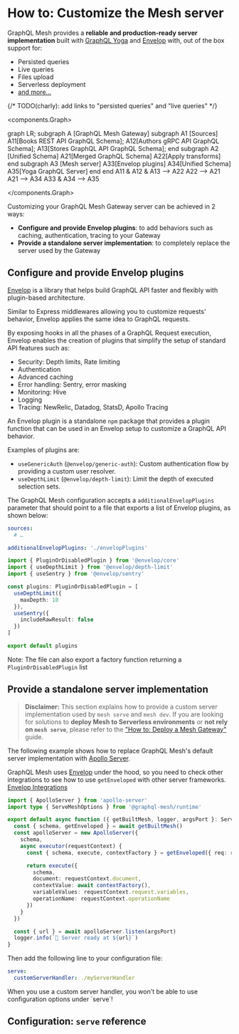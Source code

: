 
# How to: Customize the Mesh server

GraphQL Mesh provides a **reliable and production-ready server implementation** built with [GraphQL Yoga](https://graphql-yoga.com) and [Envelop](https://envelop.dev) with, out of the box support for:

- Persisted queries
- Live queries
- Files upload
- Serverless deployment
- [and more...](https://graphql-yoga.com/docs/quick-start)

{/* TODO(charly): add links to "persisted queries" and "live queries" */}

<components.Graph>

graph LR;
subgraph A [GraphQL Mesh Gateway]
subgraph A1 [Sources]
A11[Books REST API GraphQL Schema];
A12[Authors gRPC API GraphQL Schema];
A13[Stores GraphQL API GraphQL Schema];
end
subgraph A2 [Unified Schema]
A21[Merged GraphQL Schema]
A22[Apply transforms]
end
subgraph A3 [Mesh server]
A33[Envelop plugins]
A34[Unified Schema]
A35[Yoga GraphQL Server]
end
end
A11 & A12 & A13 --> A22
A22 --> A21
A21 --> A34
A33 & A34 --> A35

</components.Graph>

Customizing your GraphQL Mesh Gateway server can be achieved in 2 ways:

- **Configure and provide Envelop plugins**: to add behaviors such as caching, authentication, tracing to your Gateway
- **Provide a standalone server implementation**: to completely replace the server used by the Gateway

## Configure and provide Envelop plugins

[Envelop](https://envelop.dev) is a library that helps build GraphQL API faster and flexibly with plugin-based architecture.

Similar to Express middlewares allowing you to customize requests' behavior, Envelop applies the same idea to GraphQL requests.

By exposing hooks in all the phases of a GraphQL Request execution, Envelop enables the creation of plugins that simplify the setup of standard API features such as:

- Security: Depth limits, Rate limiting
- Authentication
- Advanced caching
- Error handling: Sentry, error masking
- Monitoring: Hive
- Logging
- Tracing: NewRelic, Datadog, StatsD, Apollo Tracing

An Envelop plugin is a standalone `npm` package that provides a plugin function that can be used in an Envelop setup to customize a GraphQL API behavior.

Examples of plugins are:

- `useGenericAuth` (`@envelop/generic-auth`): Custom authentication flow by providing a custom user resolver.
- `useDepthLimit` (`@envelop/depth-limit`): Limit the depth of executed selection sets.

The GraphQL Mesh configuration accepts a `additionalEnvelopPlugins` parameter that should point to a file that exports a list of Envelop plugins, as shown below:

```yaml filename=".meshrc.yaml"
sources:
  # …

additionalEnvelopPlugins: './envelopPlugins'
```

```ts filename="envelopPlugins.ts"
import { PluginOrDisabledPlugin } from '@envelop/core'
import { useDepthLimit } from '@envelop/depth-limit'
import { useSentry } from '@envelop/sentry'

const plugins: PluginOrDisabledPlugin = [
  useDepthLimit({
    maxDepth: 10
  }),
  useSentry({
    includeRawResult: false
  })
]

export default plugins
```

<Callout>Note: The file can also export a factory function returning a `PluginOrDisabledPlugin` list</Callout>

## Provide a standalone server implementation

> **Disclaimer:** This section explains how to provide a custom server implementation used by `mesh serve` and `mesh dev`. If you are looking for solutions to **deploy Mesh to Serverless environments** or **not rely on `mesh serve`**, please refer to the ["How to: Deploy a Mesh Gateway"](/docs/getting-started/deploy-mesh-gateway) guide.

The following example shows how to replace GraphQL Mesh's default server implementation with [Apollo Server](https://apollographql.com/docs/apollo-server).

GraphQL Mesh uses [Envelop](https://envelop.dev) under the hood, so you need to check other integrations to see how to use `getEnveloped` with other server frameworks. [Envelop Integrations](https://envelop.dev/docs/integrations)

```ts filename="myServerHandler.ts"
import { ApolloServer } from 'apollo-server'
import type { ServeMeshOptions } from '@graphql-mesh/runtime'

export default async function ({ getBuiltMesh, logger, argsPort }: ServeMeshOptions): Promise<void> {
  const { schema, getEnveloped } = await getBuiltMesh()
  const apolloServer = new ApolloServer({
    schema,
    async executor(requestContext) {
      const { schema, execute, contextFactory } = getEnveloped({ req: requestContext.request.http })

      return execute({
        schema,
        document: requestContext.document,
        contextValue: await contextFactory(),
        variableValues: requestContext.request.variables,
        operationName: requestContext.operationName
      })
    }
  })

  const { url } = await apolloServer.listen(argsPort)
  logger.info(`🚀 Server ready at ${url}`)
}
```

Then add the following line to your configuration file:

```yaml filename=".meshrc.yaml"
serve:
  customServerHandler: ./myServerHandler
```

<Callout>
  When you use a custom server handler, you won't be able to use configuration options under `serve`!
</Callout>

## Configuration: `serve` reference


<API />
